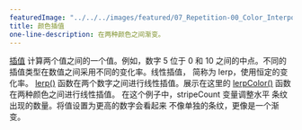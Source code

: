 ---
featuredImage: "../../../images/featured/07_Repetition-00_Color_Interpolation-thumbnail.png"
title: 颜色插值
one-line-description: 在两种颜色之间渐变。
---

<a href="https://developer.mozilla.org/en-US/docs/Glossary/Interpolation" target="_blank">插值</a>
计算两个值之间的一个值。例如，数字 5
位于 0 和 10 之间的中点。不同的插值类型在数值之间采用不同的变化率。线性插值，
简称为 lerp，使用恒定的变化率。 
<a href="https://p5js.org/reference/#/p5/lerp" target="_blank">lerp()</a>
函数在两个数字之间进行线性插值。展示在这里的
<a href="https://p5js.org/reference/#/p5/lerpColor" target="_blank">lerpColor()</a>
函数在两种颜色之间进行线性插值。
在这个例子中，stripeCount 变量调整水平
条纹出现的数量。将值设置为更高的数字会看起来
不像单独的条纹，更像是一个渐变。
